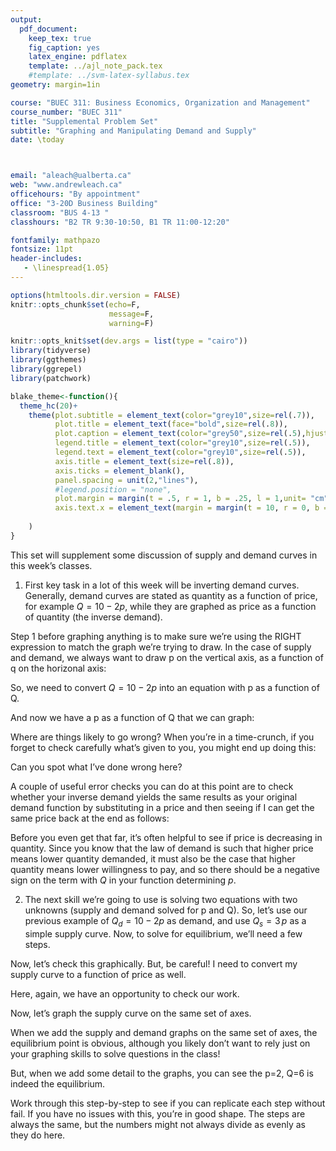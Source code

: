 ```yaml
---
output: 
  pdf_document:
    keep_tex: true
    fig_caption: yes
    latex_engine: pdflatex
    template: ../ajl_note_pack.tex
    #template: ../svm-latex-syllabus.tex
geometry: margin=1in

course: "BUEC 311: Business Economics, Organization and Management"
course_number: "BUEC 311"
title: "Supplemental Problem Set"
subtitle: "Graphing and Manipulating Demand and Supply"
date: \today



email: "aleach@ualberta.ca"
web: "www.andrewleach.ca"
officehours: "By appointment"
office: "3-20D Business Building"
classroom: "BUS 4-13 "
classhours: "B2 TR 9:30-10:50, B1 TR 11:00-12:20"

fontfamily: mathpazo
fontsize: 11pt
header-includes:
   - \linespread{1.05}
---
```


```r
options(htmltools.dir.version = FALSE)
knitr::opts_chunk$set(echo=F,
                      message=F,
                      warning=F)

knitr::opts_knit$set(dev.args = list(type = "cairo"))
library(tidyverse)
library(ggthemes)
library(ggrepel)
library(patchwork)

blake_theme<-function(){
  theme_hc(20)+
    theme(plot.subtitle = element_text(color="grey10",size=rel(.7)),
          plot.title = element_text(face="bold",size=rel(.8)),
          plot.caption = element_text(color="grey50",size=rel(.5),hjust=0),
          legend.title = element_text(color="grey10",size=rel(.5)),
          legend.text = element_text(color="grey10",size=rel(.5)),
          axis.title = element_text(size=rel(.8)),
          axis.ticks = element_blank(),
          panel.spacing = unit(2,"lines"),
          #legend.position = "none",
          plot.margin = margin(t = .5, r = 1, b = .25, l = 1,unit= "cm"),
          axis.text.x = element_text(margin = margin(t = 10, r = 0, b = 0, l = 0))
          
    )
}
```
This set will supplement some discussion of supply and demand curves in this week's classes.

1. First key task in a lot of this week will be inverting demand curves. Generally, demand curves are stated as quantity as a function of price, for example $Q=10-2p$, while they are graphed as price as a function of quantity (the inverse demand).

Step 1 before graphing anything is to make sure we're using the RIGHT expression to match the graph we're trying to draw. In the case of supply and demand, we always want to draw p on the vertical axis, as a function of q on the horizonal axis:

\begin{center}
\includegraphics[width=0.65\textwidth]{../images/eq_blank.png}
\end{center}

So, we need to convert $Q=10-2p$ into an equation with p as a function of Q. 

\vspace{10cm}

And now we have a p as a function of Q that we can graph:

\begin{center}
\includegraphics[width=0.65\textwidth]{../images/eq_blank.png}
\end{center}

Where are things likely to go wrong? When you're in a time-crunch, if you forget to check carefully what's given to you, you might end up doing this:

\begin{center}
\includegraphics[width=0.65\textwidth]{../images/eq_wrong.png}
\end{center}

Can you spot what I've done wrong here?

A couple of useful error checks you can do at this point are to check whether your inverse demand yields the same results as your original demand function by substituting in a price and then seeing if I can get the same price back at the end as follows:


\vspace{10cm}


Before you even get that far, it's often helpful to see if price is decreasing in quantity. Since you know that the law of demand is such that higher price means lower quantity demanded, it must also be the case that higher quantity means lower willingness to pay, and so there should be a negative sign on the term with $Q$ in your function determining $p$. 

2. The next skill we're going to use is solving two equations with two unknowns (supply and demand solved for p and Q). So, let's use our previous example of $Q_d=10-2p$ as demand, and use $Q_s=3\,p$ as a simple supply curve. Now, to solve for equilibrium, we'll need a few steps. 

\vspace{10cm}

Now, let's check this graphically. But, be careful! I need to convert my supply curve to a function of price as well. 


Here, again, we have an opportunity to check our work. 


\vspace{10cm}


Now, let's graph the supply curve on the same set of axes.

\begin{center}
\includegraphics[width=0.65\textwidth]{../images/eq_blank.png}
\end{center}


When we add the supply and demand graphs on the same set of axes, the equilibrium point is obvious, although you likely don't want to rely just on your graphing skills to solve questions in the class!

\begin{center}
\includegraphics[width=0.65\textwidth]{../images/eq_blank.png}
\end{center}

But, when we add some detail to the graphs, you can see the p=2, Q=6 is indeed the equilibrium.

\begin{center}
\includegraphics[width=0.65\textwidth]{../images/eg_equil.png}
\end{center}

Work through this step-by-step to see if you can replicate each step without fail. If you have no issues with this, you're in good shape. The steps are always the same, but the numbers might not always divide as evenly as they do here.